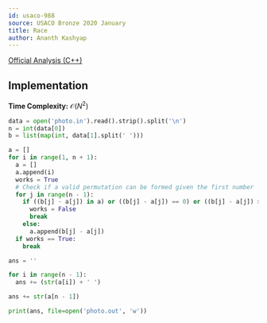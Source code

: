 ```yaml
---
id: usaco-988
source: USACO Bronze 2020 January
title: Race
author: Ananth Kashyap
---
```


[Official Analysis (C++)](http://www.usaco.org/current/data/sol_photo_bronze_jan20.html)

## Implementation

**Time Complexity:** $\mathcal{O}(N^2)$

<LanguageSection>

<PySection>

```py
data = open('photo.in').read().strip().split('\n')
n = int(data[0])
b = list(map(int, data[1].split(' ')))

a = []
for i in range(1, n + 1):
  a = []
  a.append(i)
  works = True
  # Check if a valid permutation can be formed given the first number
  for j in range(n - 1):
    if ((b[j] - a[j]) in a) or ((b[j] - a[j]) == 0) or ((b[j] - a[j]) > n):
      works = False
      break
    else:
      a.append(b[j] - a[j])
  if works == True:
    break

ans = ''

for i in range(n - 1):
  ans += (str(a[i]) + ' ')

ans += str(a[n - 1])

print(ans, file=open('photo.out', 'w'))
```

</PySection>
</LanguageSection>
